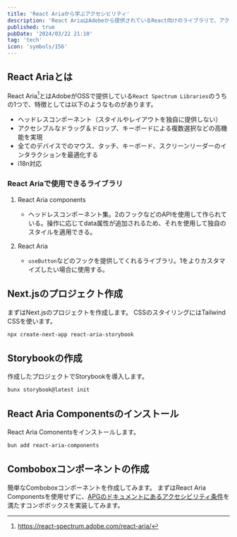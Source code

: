 ```yaml
---
title: 'React Ariaから学ぶアクセシビリティ'
description: 'React AriaはAdobeから提供されているReact向けのライブラリで、アクセシビリティを重視したコンポーネント作成を手助けしてくれるものです。今回はReact Aria（React Aria Components）を触ってアクセシビリティを学びながらStorybook上で動かし、アクセシビリティのテストも行ってみます。'
published: true
pubDate: '2024/03/22 21:10'
tag: 'tech'
icon: 'symbols/156'
---
```


## React Ariaとは

React Aria[^1]とはAdobeがOSSで提供している`React Spectrum Libraries`のうちの1つで、特徴としては以下のようなものがあります。

- ヘッドレスコンポーネント（スタイルやレイアウトを独自に提供しない）
- アクセシブルなドラッグ＆ドロップ、キーボードによる複数選択などの高機能を実現
- 全てのデバイスでのマウス、タッチ、キーボード、スクリーンリーダーのインタラクションを最適化する
- i18n対応

### React Ariaで使用できるライブラリ

1. React Aria components

   - ヘッドレスコンポーネント集。2のフックなどのAPIを使用して作られている。操作に応じてdata属性が追加されるため、それを使用して独自のスタイルを適用できる。

2. React Aria

   - `useButton`などのフックを提供してくれるライブラリ。1をよりカスタマイズしたい場合に使用する。

## Next.jsのプロジェクト作成

まずはNext.jsのプロジェクトを作成します。
CSSのスタイリングにはTailwind CSSを使います。

```bash
npx create-next-app react-aria-storybook
```

## Storybookの作成

作成したプロジェクトでStorybookを導入します。

```bash
bunx storybook@latest init
```

## React Aria Componentsのインストール

React Aria Comonentsをインストールします。

```bash
bun add react-aria-components
```

## Comboboxコンポーネントの作成

簡単なComboboxコンポーネントを作成してみます。
まずはReact Aria Componentsを使用せずに、[APGのドキュメントにあるアクセシビリティ条件](https://www.w3.org/WAI/ARIA/apg/patterns/combobox/examples/combobox-autocomplete-both/)を満たすコンボボックスを実装してみます。

[^1]: https://react-spectrum.adobe.com/react-aria/
